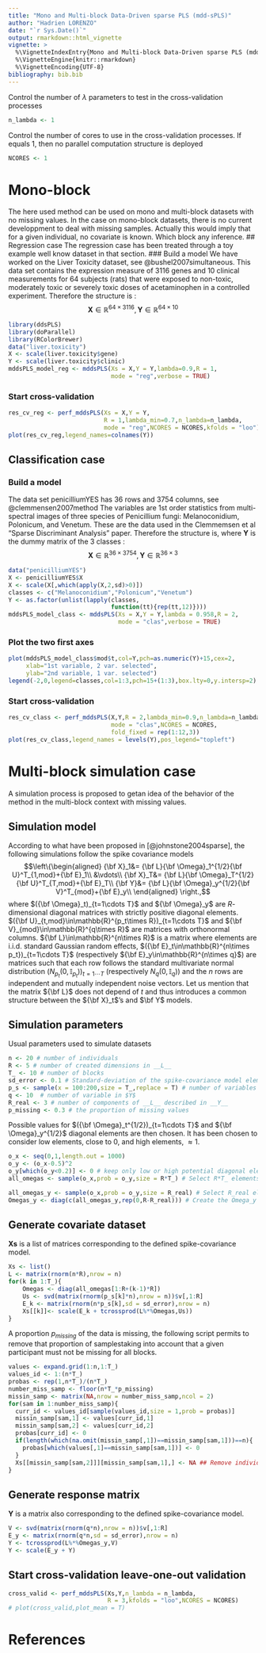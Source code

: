 ```yaml
---
title: "Mono and Multi-block Data-Driven sparse PLS (mdd-sPLS)"
author: "Hadrien LORENZO"
date: "`r Sys.Date()`"
output: rmarkdown::html_vignette
vignette: >
  %\VignetteIndexEntry{Mono and Multi-block Data-Driven sparse PLS (mdd-sPLS)}
  %\VignetteEngine{knitr::rmarkdown}
  %\VignetteEncoding{UTF-8}
bibliography: bib.bib
---
```


Control the number of $\lambda$ parameters to test in the cross-validation processes
```r
n_lambda <- 1
```
Control the number of cores to use in the cross-validation processes. If equals $1$, then no parallel computation structure is deployed
```r
NCORES <- 1
```


# Mono-block
The here used method can be used on mono and multi-block datasets with no missing values.
In the case on mono-block datasets, there is no current developpment to deal with missing samples. Actually this would imply that for a given individual, no covariate is known. Which block any inference.
## Regression case
The regression case has been treated through a toy example well know dataset in that section.
### Build a model
We have worked on the Liver Toxicity dataset, see @bushel2007simultaneous. This data set contains the expression measure of 3116 genes and 10 clinical measurements for 64 subjects (rats) that were exposed to non-toxic, moderately toxic or severely toxic doses of acetaminophen in a controlled experiment. Therefore the structure is :
$$\mathbf{X}\in\mathbb{R}^{64\times3116},\mathbf{Y}\in\mathbb{R}^{64\times10}$$
```r
library(ddsPLS)
library(doParallel)
library(RColorBrewer)
data("liver.toxicity")
X <- scale(liver.toxicity$gene)
Y <- scale(liver.toxicity$clinic)
mddsPLS_model_reg <- mddsPLS(Xs = X,Y = Y,lambda=0.9,R = 1,
                             mode = "reg",verbose = TRUE)
```

### Start cross-validation
```r
res_cv_reg <- perf_mddsPLS(Xs = X,Y = Y,
                           R = 1,lambda_min=0.7,n_lambda=n_lambda,
                           mode = "reg",NCORES = NCORES,kfolds = "loo")
plot(res_cv_reg,legend_names=colnames(Y))
```

## Classification case
### Build a model
The data set penicilliumYES has 36 rows and 3754 columns, see @clemmensen2007method The variables are 1st order statistics from multi-spectral images of three species of Penicillium fungi: Melanoconidium, Polonicum, and Venetum. These are the data used in the Clemmemsen et al "Sparse Discriminant Analysis" paper. Therefore the structure is, where $\mathbf{Y}$ is the dummy matrix of the $3$ classes :
$$\mathbf{X}\in\mathbb{R}^{36\times3754},\mathbf{Y}\in\mathbb{R}^{36\times3}$$

```r
data("penicilliumYES")
X <- penicilliumYES$X
X <- scale(X[,which(apply(X,2,sd)>0)])
classes <- c("Melanoconidium","Polonicum","Venetum")
Y <- as.factor(unlist(lapply(classes,
                             function(tt){rep(tt,12)})))
mddsPLS_model_class <- mddsPLS(Xs = X,Y = Y,lambda = 0.958,R = 2,
                               mode = "clas",verbose = TRUE)
```

### Plot the two first axes 
```r
plot(mddsPLS_model_class$mod$t,col=Y,pch=as.numeric(Y)+15,cex=2,
     xlab="1st variable, 2 var. selected",
     ylab="2nd variable, 1 var. selected")
legend(-2,0,legend=classes,col=1:3,pch=15+(1:3),box.lty=0,y.intersp=2)
```

### Start cross-validation
```r
res_cv_class <- perf_mddsPLS(X,Y,R = 2,lambda_min=0.9,n_lambda=n_lambda,
                             mode = "clas",NCORES = NCORES,
                             fold_fixed = rep(1:12,3))
plot(res_cv_class,legend_names = levels(Y),pos_legend="topleft")
```

# Multi-block simulation case
A simulation process is proposed to getan idea of the behavior of the method in the multi-block context with missing values.

## Simulation model
According to what have been proposed in [@johnstone2004sparse], the following simulations follow the spike covariance models
$$\left\{\begin{aligned}
{\bf X}_1&= {\bf L}{\bf \Omega}_1^{1/2}{\bf U}^T_{1,mod}+{\bf E}_1\\
&\vdots\\
{\bf X}_T&= {\bf L}{\bf \Omega}_T^{1/2}{\bf U}^T_{T,mod}+{\bf E}_T\\
{\bf Y}&= {\bf L}{\bf \Omega}_y^{1/2}{\bf V}^T_{mod}+{\bf E}_y\\
\end{aligned}
\right.,$$
where $({\bf \Omega}_t)_{t=1\cdots T}$ and ${\bf \Omega}_y$ are $R$-dimensional diagonal matrices with strictly positive diagonal elements. $({\bf U}_{t,mod}\in\mathbb{R}^{p_t\times R})_{t=1\cdots T}$ and ${\bf V}_{mod}\in\mathbb{R}^{q\times R}$ are  matrices with orthonormal columns. ${\bf L}\in\mathbb{R}^{n\times R}$ is a matrix where elements are i.i.d. standard Gaussian random effects, $({\bf E}_t\in\mathbb{R}^{n\times p_t})_{t=1\cdots T}$ (respectively ${\bf E}_y\in\mathbb{R}^{n\times q}$) are matrices such that each row follows the standard multivariate normal distribution $(N_{p_t}(0,\mathbb{I}_{p_t}))_{t=1\cdots T}$ (respectively $N_q(0,\mathbb{I}_q)$) and the $n$ rows are independent and mutually independent noise vectors. Let us mention that the matrix ${\bf L}$ does not depend of $t$ and thus introduces a common structure between the ${\bf X}_t$'s and $\bf Y$ models.

## Simulation parameters
Usual parameters used to simulate datasets
```r
n <- 20 # number of individuals
R <- 5 # number of created dimensions in __L__
T_ <- 10 # number of blocks
sd_error <- 0.1 # Standard-deviation of the spike-covariance model element matrices of $E_t$ and $E_y$
p_s <- sample(x = 100:200,size = T_,replace = T) # number of variables per block $X_t$
q <- 10  # number of variable in $Y$
R_real <- 3 # number of components of __L__ described in __Y__
p_missing <- 0.3 # the proportion of missing values
```

Possible values for $({\bf \Omega}_t^{1/2})_{t=1\cdots T}$ and ${\bf \Omega}_y^{1/2}$ diagonal elements are then chosen. It has been chosen to consider low elements, close to $0$, and high elements, $\approx 1$.
```r
o_x <- seq(0,1,length.out = 1000)
o_y <- (o_x-0.5)^2
o_y[which(o_y<0.2)] <- 0 # keep only low or high potential diagonal elements
all_omegas <- sample(o_x,prob = o_y,size = R*T_) # Select R*T_ elements

all_omegas_y <- sample(o_x,prob = o_y,size = R_real) # Select R_real elements
Omegas_y <- diag(c(all_omegas_y,rep(0,R-R_real))) # Create the Omega_y diagonal matrix
```

## Generate covariate dataset
__Xs__ is a list of matrices corresponding to the defined spike-covariance model.
```r
Xs <- list()
L <- matrix(rnorm(n*R),nrow = n)
for(k in 1:T_){
    Omegas <- diag(all_omegas[1:R+(k-1)*R])
    Us <- svd(matrix(rnorm(p_s[k]*n),nrow = n))$v[,1:R]
    E_k <- matrix(rnorm(n*p_s[k],sd = sd_error),nrow = n)
    Xs[[k]]<- scale(E_k + tcrossprod(L%*%Omegas,Us))
}
```

A proportion $p_{missing}$ of the data is missing, the following script permits to remove that proportion of samplestaking into account that a given participant must not be missing for all blocks.
```r
values <- expand.grid(1:n,1:T_)
values_id <- 1:(n*T_)
probas <- rep(1,n*T_)/(n*T_)
number_miss_samp <- floor(n*T_*p_missing)
missin_samp <- matrix(NA,nrow = number_miss_samp,ncol = 2)
for(sam in 1:number_miss_samp){
  curr_id <- values_id[sample(values_id,size = 1,prob = probas)]
  missin_samp[sam,1] <- values[curr_id,1]
  missin_samp[sam,2] <- values[curr_id,2]
  probas[curr_id] <- 0
  if(length(which(na.omit(missin_samp[,1])==missin_samp[sam,1]))==n){
    probas[which(values[,1]==missin_samp[sam,1])] <- 0
  }
  Xs[[missin_samp[sam,2]]][missin_samp[sam,1],] <- NA ## Remove individual value
}

```

## Generate response matrix
__Y__ is a matrix also corresponding to the defined spike-covariance model.
```r
V <- svd(matrix(rnorm(q*n),nrow = n))$v[,1:R]
E_y <- matrix(rnorm(q*n,sd = sd_error),nrow = n)
Y <- tcrossprod(L%*%Omegas_y,V)
Y <- scale(E_y + Y)
```

## Start cross-validation leave-one-out validation
```r
cross_valid <- perf_mddsPLS(Xs,Y,n_lambda = n_lambda,
                            R = 3,kfolds = "loo",NCORES = NCORES)
# plot(cross_valid,plot_mean = T)
```

# References
